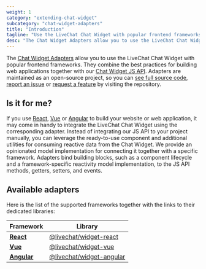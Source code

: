 ```yaml
---
weight: 1
category: "extending-chat-widget"
subcategory: "chat-widget-adapters"
title: "Introduction"
tagline: "Use the LiveChat Chat Widget with popular frontend frameworks"
desc: "The Chat Widget Adapters allow you to use the LiveChat Chat Widget with popular frontend frameworks"
---
```


The [Chat Widget Adapters](https://github.com/livechat/chat-widget-adapters) allow you to use the LiveChat Chat Widget with popular frontend frameworks.
They combine the best practices for building web applications together with our [Chat Widget JS API](/extending-chat-widget/javascript-api).
Adapters are maintained as an open-source project, so you can [see full source code](https://github.com/livechat/chat-widget-adapters), [report an issue](https://github.com/livechat/chat-widget-adapters/issues) or [request a feature](https://github.com/livechat/chat-widget-adapters/issues) by visiting the repository.

## Is it for me?

If you use [React](https://reactjs.org/), [Vue](https://vuejs.org/) or [Angular](https://angular.io/) to build your website or web application, it may come in handy to integrate the LiveChat Chat Widget using the corresponding adapter.
Instead of integrating our JS API to your project manually, you can leverage the ready-to-use component and additional utilities for consuming reactive data from the Chat Widget.
We provide an opinionated model implementation for connecting it together with a specific framework. Adapters bind building blocks, such as a component lifecycle and a framework-specific reactivity model implementation, to the JS API methods, getters, setters, and events.

## Available adapters

Here is the list of the supported frameworks together with the links to their dedicated libraries:

| Framework                                           | Library                                                                            |
| --------------------------------------------------- | ---------------------------------------------------------------------------------- |
| **[React](chat-widget-adapters/react-adapter)**     | [@livechat/widget-react](https://www.npmjs.com/package/@livechat/widget-react)     |
| **[Vue](chat-widget-adapters/vue-adapter)**         | [@livechat/widget-vue](https://www.npmjs.com/package/@livechat/widget-vue)         |
| **[Angular](chat-widget-adapters/angular-adapter)** | [@livechat/widget-angular](https://www.npmjs.com/package/@livechat/widget-angular) |
